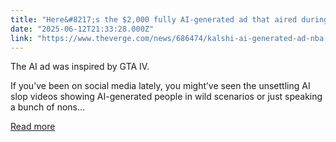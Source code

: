 ```yaml
---
title: "Here&#8217;s the $2,000 fully AI-generated ad that aired during the NBA Finals"
date: "2025-06-12T21:33:28.000Z"
link: "https://www.theverge.com/news/686474/kalshi-ai-generated-ad-nba-finals-google-veo-3"
---
```


The AI ad was inspired by GTA IV.

If you’ve been on social media lately, you might’ve seen the unsettling AI slop videos showing AI-generated people in wild scenarios or just speaking a bunch of nons...

[Read more](https://www.theverge.com/news/686474/kalshi-ai-generated-ad-nba-finals-google-veo-3)
